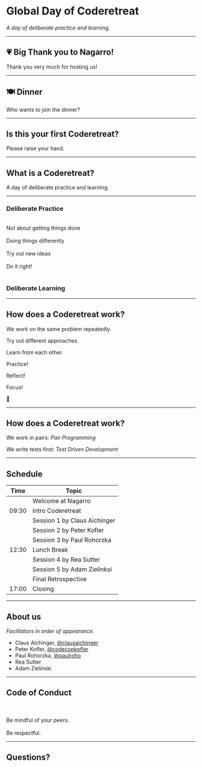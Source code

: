 # Global Day of Coderetreat

*A day of deliberate practice and learning.*

---

## 💗 Big Thank you to Nagarro!

Thank you very much for hosting us!

---

## 🍽️ Dinner

Who wants to join the dinner?

---

## Is this your first Coderetreat?

Please raise your hand.

---

## What is a Coderetreat?

A day of deliberate practice and learning.

---

### Deliberate Practice
<br>
Not about getting things done
<br>
<br>
Doing things differently
<br>
<br>
Try out new ideas
<br>
<br>
Do it right!
<br>
<br>

### Deliberate Learning

---

## How does a Coderetreat work?

We work on the same problem repeatedly.

Try out different approaches.

Learn from each other.

Practice!

Reflect!

Focus!

🥳

---

## How does a Coderetreat work?

We work in pairs: *Pair Programming*

We write tests first: *Test Driven Development*

---

## Schedule

| Time | Topic  |
|------|--------|
|     | Welcome at Nagarro  |
| 09:30 | Intro Coderetreat  |
|     | Session 1 by Claus Aichinger  |
|     | Session 2 by Peter Kofler  |
|     | Session 3 by Paul Rohorzka  |
| 12:30 | Lunch Break  |
|     | Session 4 by Rea Sutter  |
|     | Session 5 by Adam Zielinksi  |
|     | Final Retrospective
| 17:00 | Closing |

---

## About us

*Facilitators in order of appearance.*

- Claus Aichinger, [@clausaichinger](https://twitter.com/ClausAichinger)
- Peter Kofler, [@codecopkofler](https://twitter.com/codecopkofler)
- Paul Rohorzka, [@paulroho](https://twitter.com/paulroho)
- Rea Sutter
- Adam Zielinski

---

## Code of Conduct
<br>
<br>
Be mindful of your peers.
<br>
<br>
Be respectful.

---

## Questions?
